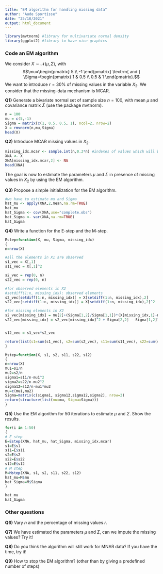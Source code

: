 ```yaml
---
title: "EM algorithm for handling missing data"
author: "Aude Sportisse"
date: "25/10/2021"
output: html_document
---
```


```r
library(mvtnorm) #library for multivariate normal density
library(ggplot2) #library to have nice graphics
```


### Code an EM algorithm

We consider $X\sim \mathcal{N}(\mu,\Sigma)$, with
    $$\mu=\begin{pmatrix} 5 \\ -1
    \end{pmatrix} \textrm{ and } \Sigma=\begin{pmatrix} 1 & 0.5 \\ 0.5 & 1
    \end{pmatrix}.$$ We want to introduce $r=30\%$ of missing values in the variable $X_2$. We consider that the missing-data mechanism is MCAR.
  

**Q1)** Generate a bivariate normal set of sample size $n=100$, with mean $\mu$ and covariance matrix $\Sigma$ (use the package mvtnorm).

```r
n = 100
mu = c(5,-1)
Sigma = matrix(c(1, 0.5, 0.5, 1), ncol=2, nrow=2)
X = rmvnorm(n,mu,Sigma)
head(X)
```


**Q2)** Introduce MCAR missing values in $X_2$. 

```r
missing_idx.mcar <- sample.int(n,0.3*n) #indexes of values which will be missing
XNA <- X
XNA[missing_idx.mcar,2] <- NA
head(XNA)
```


The goal is now to estimate the parameters $\mu$ and $\Sigma$ in presence of missing values in $X_2$ by using the EM algorithm.

**Q3)** Propose a simple initialization for the EM algorithm. 

```r
#we have to estimate mu and Sigma
hat_mu <- apply(XNA,2,mean,na.rm=TRUE)
hat_mu
hat_Sigma <- cov(XNA,use="complete.obs") 
hat_Sigma <- var(XNA,na.rm=TRUE)
hat_Sigma
```


**Q4)** Write a function for the E-step and the M-step. 

```r
Estep=function(X, mu, Sigma, missing_idx)
{
n=nrow(X) 

#all the elements in X1 are observed
s1_vec = X[,1]
s11_vec = X[,1]^2

s2_vec = rep(0, n)
s22_vec = rep(0, n)

#for observed elements in X2
#setdiff(1:n, missing_idx): observed elements
s2_vec[setdiff(1:n, missing_idx)] = X[setdiff(1:n, missing_idx),2]
s22_vec[setdiff(1:n, missing_idx)] = X[setdiff(1:n, missing_idx),2]^2

#for missing elements in X2
s2_vec[missing_idx] = mu[2]+(Sigma[1,2]/Sigma[1,1])*(X[missing_idx,1]-mu[1])
s22_vec[missing_idx] = s2_vec[missing_idx]^2 + Sigma[2,2] - Sigma[1,2]^2/Sigma[1,1]


s12_vec = s1_vec*s2_vec

return(list(s1=sum(s1_vec), s2=sum(s2_vec), s11=sum(s11_vec), s22=sum(s22_vec), s12=sum(s12_vec)))
}

Mstep=function(X, s1, s2, s11, s22, s12)
{
n=nrow(X)
mu1=s1/n
mu2=s2/n
sigma1=s11/n-mu1^2
sigma2=s22/n-mu2^2
sigma12=s12/n-mu1*mu2
mu=c(mu1,mu2)
Sigma=matrix(c(sigma1, sigma12,sigma12,sigma2), nrow=2)
return(structure(list(mu=mu, Sigma=Sigma)))
}
```


**Q5)** Use the EM algorithm for $50$ iterations to estimate $\mu$ and $\Sigma$. Show the results. 

```r
for(i in 1:50)
{
# E step
E=Estep(XNA, hat_mu, hat_Sigma, missing_idx.mcar)
s1=E$s1
s11=E$s11
s2=E$s2
s22=E$s22
s12=E$s12
# M step
M=Mstep(XNA, s1, s2, s11, s22, s12)
hat_mu=M$mu
hat_Sigma=M$Sigma
}
```

```r
hat_mu
hat_Sigma
```


### Other questions

**Q6)** Vary $n$ and the percentage of missing values $r$.

**Q7)** We have estimated the parameters $\mu$ and $\Sigma$, can we impute the missing values? Try it!

**Q8)** Do you think the algorithm will still work for MNAR data? If you have the time, try it!

**Q9)** How to stop the EM algorithm? (other than by giving a predefined number of steps) 




